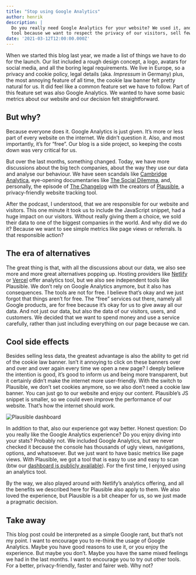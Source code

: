 ```yaml
---
title: "Stop using Google Analytics"
author: henrik
description: |
  Do you really need Google Analytics for your website? We used it, and we switched to another 
  tool because we want to respect the privacy of our visitors, sell fewer data to one of the biggest companies in the world, and improve the usability of our blog.
date: '2021-03-12T12:00:00.000Z'
---
```


When we started this blog last year, we made a list of things we have to do for the launch. 
Our list included a rough design concept, a logo, avatars for social media, and 
all the boring legal requirements. We live in Europe, so a privacy and cookie policy, 
legal details (aka. _Impressum_ in Germany) plus, the most annoying feature of all time, 
the cookie law banner felt pretty natural for us. It did feel like a common feature set we 
have to follow. Part of this feature set was also Google Analytics. We wanted to have 
some basic metrics about our website and our decision felt straightforward.

## But why? 

Because everyone does it. Google Analytics is just given. It’s more or less part of every website on the internet. 
We didn’t question it. Also, and most importantly, it’s for “free”. Our blog is a side project, so keeping the costs down 
was very critical for us. 

But over the last months, something changed. Today, we have more discussions about the big tech companies, 
about the way they use our data and analyse our behaviour. We have seen scandals like 
[Cambridge Analytica](https://en.wikipedia.org/wiki/Cambridge_Analytica), eye-opening documentaries 
like [The Social Dilemma](https://www.thesocialdilemma.com/), and, personally, the episode 
of [The Changelog](https://changelog.com/podcast/396) with the creators of [Plausible](https://plausible.io), 
a privacy-friendly website tracking tool. 

After the podcast, I understood, that we are responsible for our website and visitors. This one minute it took us to include 
the JavaScript snippet, had a huge impact on our visitors. Without really giving them a choice, we sold their data to one 
of the biggest companies in the world. And why did we do it? Because we want to see simple metrics like page views or referrals. 
Is that responsible action?

## The era of alternatives

The great thing is that, with all the discussions about our data, we also see more and more great alternatives popping up. 
Hosting providers like [Netlify](https://www.netlify.com/products/analytics/) or [Vercel](https://vercel.com/analytics) offer 
analytics tool, but we also see independent tools like Plausible. We don’t rely on Google Analytics anymore, 
but it also has consequences. The tools are not for free. I believe that’s okay and we just forgot that things aren’t for free. 
The “free” services out there, namely all Google products, are for free because it’s okay for us to give away all our data. 
And not just our data, but also the data of our visitors, users, and customers. We decided that we want to spend money and 
use a service carefully, rather than just including everything on our page because we can.

## Cool side effects

Besides selling less data, the greatest advantage is also the ability to get rid of the cookie law banner. Isn’t it annoying 
to click on these banners over and over and over again every time we open a new page? I deeply believe the intention is good, 
it’s good to inform us and being more transparent, but it certainly didn’t make the internet more user-friendly. With the switch 
to Plausible, we don’t set cookies anymore, so we also don’t need a cookie law banner. You can just go to our website and enjoy 
our content. Plausible’s JS snippet is smaller, so we could even improve the performance of our website.  That’s how the internet 
should work.

![Plausible dashboard](./plausible-dashboard.png)

In addition to that, also our experience got way better. Honest question: Do you really like the Google Analytics experience? 
Do you enjoy diving into your stats? Probably not. We included Google Analytics, but we never checked it because the console has 
thousands of ugly views, navigations, options, and whatsoever. But we just want to have basic metrics like page views. 
With Plausible, we got a tool that is easy to use and easy to scan (btw our [dashboard is publicly available](https://plausible.io/yetanother.blog)). For the first time, I enjoyed using an analytics tool.

By the way, we also played around with Netlify’s analytics offering, and all the benefits we described here for Plausible also apply to them. 
We also loved the experience, but Plausible is a bit cheaper for us, so we just made a pragmatic decision. 

## Take away

This blog post could be interpreted as a simple Google rant, but that’s not my point. I want to encourage you to re-think the usage 
of Google Analytics. Maybe you have good reasons to use it, or you enjoy the experience. But maybe you don’t. Maybe you have the 
same mixed feelings we had in the last months. I want to encourage you to try out other tools. For a better, privacy-friendly, 
faster and fairer web. Why not?